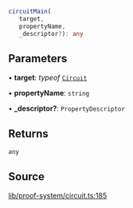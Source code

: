 ```ts
circuitMain(
   target, 
   propertyName, 
   _descriptor?): any
```

## Parameters

• **target**: *typeof* [`Circuit`](../classes/Circuit.mdx)

• **propertyName**: `string`

• **\_descriptor?**: `PropertyDescriptor`

## Returns

`any`

## Source

[lib/proof-system/circuit.ts:185](https://github.com/o1-labs/o1js/blob/000b9835d52eede806be269b958c57000ff32f72/src/lib/proof-system/circuit.ts#L185)
